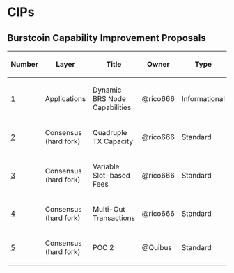 =CIPs=


==Burstcoin Capability Improvement Proposals==

{| class="wikitable sortable" style="width: auto; text-align: center; font-size: smaller; table-layout: fixed;"
!Number
!Layer
!Title
!Owner
!Type
!Status
|- 
| [[cip-0001.mediawiki|1]]
| Applications
| Dynamic BRS Node Capabilities
| @rico666
| Informational
| Draft
|-
| [[cip-0002.mediawiki|2]]
| Consensus (hard fork)
| Quadruple TX Capacity
| @rico666
| Standard
| Accepted
|-
| [[cip-0003.mediawiki|3]]
| Consensus (hard fork)
| Variable Slot-based Fees
| @rico666
| Standard
| Accepted
|-
| [[cip-0004.mediawiki|4]]
| Consensus (hard fork)
| Multi-Out Transactions
| @rico666
| Standard
| Accepted
|-
| [[cip-0005.mediawiki|5]]
| Consensus (hard fork)
| POC 2
| @Quibus
| Standard
| Accepted

|}

<!-- IMPORTANT!  See the instructions at the top of this page, do NOT JUST add CIPs here! -->
